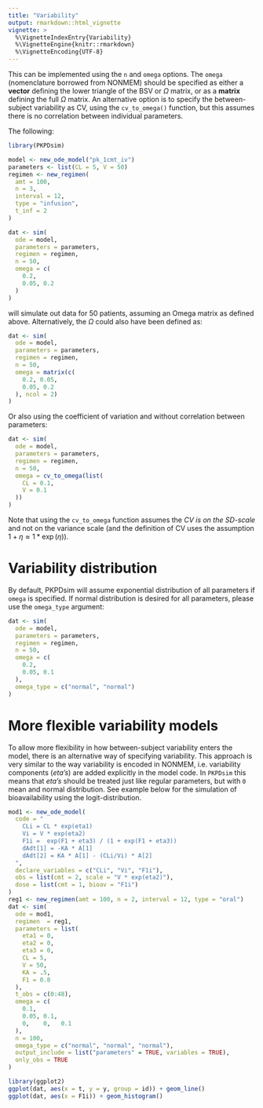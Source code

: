 ```yaml
---
title: "Variability"
output: rmarkdown::html_vignette
vignette: >
  %\VignetteIndexEntry{Variability}
  %\VignetteEngine{knitr::rmarkdown}
  %\VignetteEncoding{UTF-8}
---
```


This can be implemented using the `n` and `omega` options. The `omega` (nomenclature borrowed from NONMEM) should be specified as either a **vector** defining the lower triangle of the BSV or $\Omega$ matrix, or as a **matrix** defining the full $\Omega$ matrix. An alternative option is to specify the between-subject variability as CV, using the `cv_to_omega()` function, but this assumes there is no correlation between individual parameters.

The following:

```r
library(PKPDsim)
```

```r
model <- new_ode_model("pk_1cmt_iv")
parameters <- list(CL = 5, V = 50)
regimen <- new_regimen(
  amt = 100,
  n = 3,
  interval = 12,
  type = "infusion",
  t_inf = 2
)

dat <- sim(
  ode = model,
  parameters = parameters,
  regimen = regimen,
  n = 50,
  omega = c(
    0.2, 
    0.05, 0.2
  )
)
```

will simulate out data for 50 patients, assuming an Omega matrix as defined above. Alternatively, the $\Omega$ could also have been defined as:

```r
dat <- sim(
  ode = model,
  parameters = parameters,
  regimen = regimen,
  n = 50,
  omega = matrix(c(
    0.2, 0.05, 
    0.05, 0.2
  ), ncol = 2)
)
```

Or also using the coefficient of variation and without correlation between parameters:

```r
dat <- sim(
  ode = model,
  parameters = parameters,
  regimen = regimen,
  n = 50,
  omega = cv_to_omega(list(
    CL = 0.1, 
    V = 0.1
  ))
)
```

Note that using the `cv_to_omega` function assumes the *CV is on the SD-scale* and not on the variance scale (and the definition of CV uses the assumption $1 + \eta \approx 1 * \exp(\eta)$).

# Variability distribution

By default, PKPDsim will assume exponential distribution of all parameters if `omega` is specified. If normal distribution is desired for all parameters, please use the `omega_type` argument:

```r
dat <- sim(
  ode = model,
  parameters = parameters,
  regimen = regimen,
  n = 50,
  omega = c(
    0.2, 
    0.05, 0.1
  ),
  omega_type = c("normal", "normal")
)
```

# More flexible variability models

To allow more flexibility in how between-subject variability enters the model, there is an alternative way of specifying variability. This approach is very similar to the way variability is encoded in NONMEM, i.e. variability components (*eta's*) are added explicitly in the model code. In `PKPDsim` this means that *eta's* should be treated just like regular parameters, but with `0` mean and normal distribution. See example below for the simulation of bioavailability using the logit-distribution.

```r
mod1 <- new_ode_model(
  code = "
    CLi = CL * exp(eta1)
    Vi = V * exp(eta2)
    F1i =  exp(F1 + eta3) / (1 + exp(F1 + eta3))
    dAdt[1] = -KA * A[1]
    dAdt[2] = KA * A[1] - (CLi/Vi) * A[2]
  ", 
  declare_variables = c("CLi", "Vi", "F1i"),
  obs = list(cmt = 2, scale = "V * exp(eta2)"),
  dose = list(cmt = 1, bioav = "F1i")
)
reg1 <- new_regimen(amt = 100, n = 2, interval = 12, type = "oral")
dat <- sim(
  ode = mod1,
  regimen  = reg1,
  parameters = list(
    eta1 = 0,
    eta2 = 0,
    eta3 = 0,
    CL = 5,
    V = 50,
    KA = .5,
    F1 = 0.8
  ),
  t_obs = c(0:48),
  omega = c(
    0.1, 
    0.05, 0.1, 
    0,    0,   0.1
  ),
  n = 100,
  omega_type = c("normal", "normal", "normal"),
  output_include = list("parameters" = TRUE, variables = TRUE),
  only_obs = TRUE
)
```

```r
library(ggplot2)
ggplot(dat, aes(x = t, y = y, group = id)) + geom_line()
ggplot(dat, aes(x = F1i)) + geom_histogram()
```
